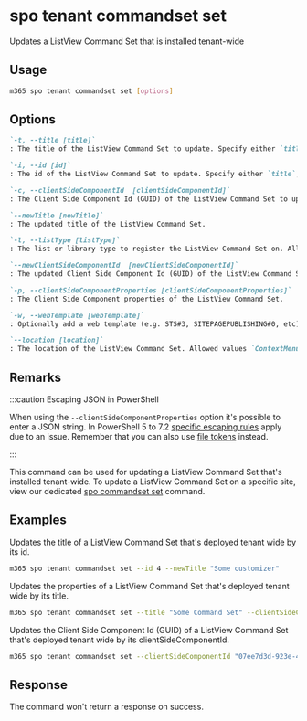 
# spo tenant commandset set

Updates a ListView Command Set that is installed tenant-wide

## Usage

```sh
m365 spo tenant commandset set [options]
```

## Options

```md definition-list
`-t, --title [title]`
: The title of the ListView Command Set to update. Specify either `title`, `id` or `clientSideComponentId`.

`-i, --id [id]`
: The id of the ListView Command Set to update. Specify either `title`, `id` or `clientSideComponentId`.

`-c, --clientSideComponentId  [clientSideComponentId]`
: The Client Side Component Id (GUID) of the ListView Command Set to update. Specify either `title`, `id` or `clientSideComponentId`.

`--newTitle [newTitle]`
: The updated title of the ListView Command Set.

`-l, --listType [listType]`
: The list or library type to register the ListView Command Set on. Allowed values `List` or `Library`.

`--newClientSideComponentId  [newClientSideComponentId]`
: The updated Client Side Component Id (GUID) of the ListView Command Set.

`-p, --clientSideComponentProperties [clientSideComponentProperties]`
: The Client Side Component properties of the ListView Command Set.

`-w, --webTemplate [webTemplate]`
: Optionally add a web template (e.g. STS#3, SITEPAGEPUBLISHING#0, etc) as a filter for what kind of sites the ListView Command Set is registered on.

`--location [location]`
: The location of the ListView Command Set. Allowed values `ContextMenu`, `CommandBar` or `Both`. Defaults to `CommandBar`.
```

<Global />

## Remarks

:::caution Escaping JSON in PowerShell

When using the `--clientSideComponentProperties` option it's possible to enter a JSON string. In PowerShell 5 to 7.2 [specific escaping rules](./../../../user-guide/using-cli.mdx#escaping-double-quotes-in-powershell) apply due to an issue. Remember that you can also use [file tokens](./../../../user-guide/using-cli.mdx#passing-complex-content-into-cli-options) instead.

:::

This command can be used for updating a ListView Command Set that's installed tenant-wide. To update a ListView Command Set on a specific site, view our dedicated [spo commandset set](../commandset/commandset-set.mdx) command.

## Examples

Updates the title of a ListView Command Set that's deployed tenant wide by its id.

```sh
m365 spo tenant commandset set --id 4 --newTitle "Some customizer"
```

Updates the properties of a ListView Command Set that's deployed tenant wide by its title.

```sh
m365 spo tenant commandset set --title "Some Command Set" --clientSideComponentProperties '{ "someProperty": "Some value" }'
```

Updates the Client Side Component Id (GUID) of a ListView Command Set that's deployed tenant wide by its clientSideComponentId.

```sh
m365 spo tenant commandset set --clientSideComponentId "07ee7d3d-923e-49be-b050-86f53edb45fb" --newClientSideComponentId "b44a5182-9877-4029-baec-0181c70dacbc"
```

## Response

The command won't return a response on success.
